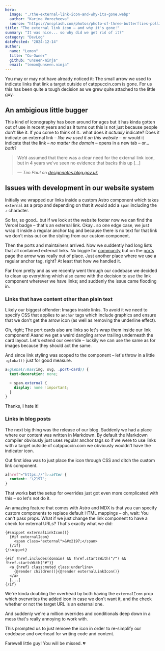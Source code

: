 ```yaml
---
hero:
  image: "./the-external-link-icon-and-why-its-gone.webp"
  author: "Karina Vorozheeva"
  source: "https://unsplash.com/photos/photo-of-three-butterflies-pollinating-on-purple-petaled-flowers-Kol2ib6ehQE"
title: "The external link icon – and why it's gone!"
summary: "It was nice... so why did we get rid of it?"
category: "DevLog"
datePosted: "2024-12-14"
author:
  name: "Lemon"
  title: "Co-Owner"
  github: "unseen-ninja"
  email: "lemon@unseen.ninja"
---
```


You may or may not have already noticed it: The small arrow we used to indicate links that link a target outside of catppuccin.com is gone. For us this has been quite a tough decision as we grew quite attached to the little guy.


## An ambigious little bugger

This kind of iconography has been around for ages but it has kinda gotten out of use in recent years and as it turns out this is not just because people don't like it. If you come to think of it.. what does it _actually_ indicate?
Does it indicate an external link – _like we used it on this website_ – or would it indicate that the link – _no matter the domain_ – opens in a new tab – or... _both_?

> We’d assumed that there was a clear need for the external link icon, but in 4 years we’ve seen no evidence that backs this up [...]
>
> — <cite>Tim Paul on [designnotes.blog.gov.uk](https://designnotes.blog.gov.uk/2016/11/28/removing-the-external-link-icon-from-gov-uk/) </cite>


## Issues with development in our website system

Initially we wrapped our links inside a custom Astro component which takes `external` as a prop and depending on that it would add a `span` including the `↗` character.

So far, so good.. but if we look at the website footer now we can find the Vercel badge – that's an external link. Okay.. so one edge case, we just wrap it inside a regular anchor tag and because there is no text for that link we don't miss out on the styling from our custom component.

Then the ports and maintainers arrived. Now we suddently had long lists that all contained external links. No biggie for [community](/community) but on the [ports](/ports) page the arrow was really out of place. Just another place where we use a regular anchor tag, right? At least that how we handled it.

Far from pretty and as we recently went through our codebase we decided to clean up everything which also came with the decision to use the link component wherever we have links; and suddenly the issue came flooding in.


### Links that have content other than plain text

Likely our biggest offender: Images inside links. To avoid it we need to specify CSS that applies to `anchor` tags which include graphics and ensure that we don't get the arrow icon (as well as removing the underline effect).

Oh, right; The port cards also are links so let's wrap them inside our link component! Aaand we get a weird dangling arrow trailing underneath the card layout. Let's extend our override – luckily we can use the same as for images because they should act the same.

And since link styling was scoped to the component – let's throw in a little `:global()` just for good measure.

```scss
a:global(:has(img, svg, .port-card)) {
  text-decoration: none;

  > span.external {
    display: none !important;
  }
}
```
Thanks, I hate it!


### Links in blog posts

The next big thing was the release of our blog. Suddenly we had a place where our content was written in Markdown. By default the Markdown compiler obviously just uses regular anchor tags so if we were to use links with a target outside of catppuccin.com we obviously wouldn't have the indicator icon.

Out first idea was to just place the icon through CSS and ditch the custom link component.
```scss
a[href^="https://"]::after {
  content: '\2197';
}
```
That works **but** the setup for overrides just got even more complicated with this – so let's not do it.

An amazing feature that comes with Astro and MDX is that you can specify custom components to replace default HTML mappings – oh, wait: You can't pass props. What if we just change the link component to have a check for external URLs? That's exactly what we did:
```svelte
{#snippet externalLinkIcon()}
  {#if externalIcon}
    <span class="external">&#x2197;</span>
  {/if}
{/snippet}

{#if !href.includes(domain) && !href.startsWith("/") && !href.startsWith("#")}
  <a {href} class:muted class:underline>
    {@render children()}{@render externalLinkIcon()}
  </a>
  [...]
{/if}
```
We're kinda doubling the overhead by both having the `externalIcon` prop which overwrites the added icon in case we don't want it, and the check whether or not the target URL is an external one.

And suddenly we're a million overrides and conditionals deep down in a mess that's really annoying to work with.

This prompted us to just remove the icon in order to re-simplify our codebase and overhead for writing code and content.

Farewell little guy! You will be missed. 💔
